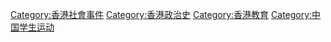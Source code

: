 [[Category:香港社會事件|Category:香港社會事件]]
[[Category:香港政治史|Category:香港政治史]]
[[Category:香港教育|Category:香港教育]]
[[Category:中国学生运动|Category:中国学生运动]]